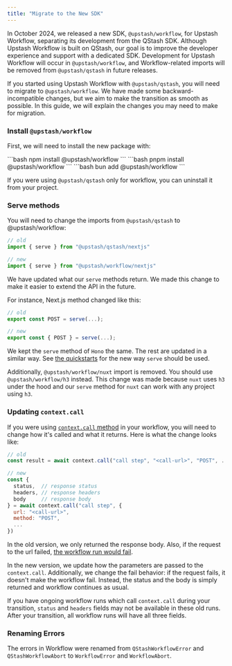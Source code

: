 ```yaml
---
title: "Migrate to the New SDK"
---
```



In October 2024, we released a new SDK, `@upstash/workflow`, for Upstash Workflow, separating its development from the QStash SDK. Although Upstash Workflow is built on QStash, our goal is to improve the developer experience and support with a dedicated SDK. Development for Upstash Workflow will occur in `@upstash/workflow`, and Workflow-related imports will be removed from `@upstash/qstash` in future releases.

If you started using Upstash Workflow with `@upstash/qstash`, you will need to migrate to `@upstash/workflow`. We have made some backward-incompatible changes, but we aim to make the transition as smooth as possible.
In this guide, we will explain the changes you may need to make for migration.

### Install `@upstash/workflow`

First, we will need to install the new package with:

<Tabs>
  <Tab title="npm">
  ```bash
  npm install @upstash/workflow
  ```
  </Tab>
  <Tab title="pnpm">
  ```bash
  pnpm install @upstash/workflow
  ```
  </Tab>
  <Tab title="bun">
  ```bash
  bun add @upstash/workflow
  ```
  </Tab>
</Tabs>


If you were using `@upstash/qstash` only for workflow, you can uninstall it from your project.

### Serve methods

You will need to change the imports from `@upstash/qstash` to @upstash/workflow:

```ts
// old
import { serve } from "@upstash/qstash/nextjs"

// new 
import { serve } from "@upstash/workflow/nextjs"
```

We have updated what our `serve` methods return. We made this change to make it
easier to extend the API in the future.

For instance, Next.js method changed like this:

```javascript
// old
export const POST = serve(...);

// new
export const { POST } = serve(...);
```

We kept the `serve` method of `Hono` the same. The rest are updated in a similar way.
See [the quickstarts](/workflow/quickstarts/platforms) for the new way `serve`
should be used.

Additionally, `@upstash/workflow/nuxt` import is removed. You should use `@upstash/workflow/h3`
instead. This change was made because `nuxt` uses `h3` under the hood and our `serve` method
for `nuxt` can work with any project using `h3`.

### Updating `context.call`

If you were using [`context.call` method](/workflow/basics/context#context-call) in your workflow, you will need to change
how it's called and what it returns. Here is what the change looks like:

```javascript
// old
const result = await context.call("call step", "<call-url>", "POST", ...)

// new
const {
  status,  // response status
  headers, // response headers
  body     // response body
} = await context.call("call step", {
  url: "<call-url>",
  method: "POST",
  ...
})
```

In the old version, we only returned the response body. Also, if the request
to the url failed, [the workflow run would fail](/workflow/howto/failures).

In the new version, we update how the parameters are passed to the `context.call`.
Additionally, we change the fail behavior: if the request fails, it doesn't make the
workflow fail. Instead, the status and the body is simply returned and workflow
continues as usual.

If you have ongoing workflow runs which call `context.call` during your transition,
`status` and `headers` fields may not be available in these old runs. After your
transition, all workflow runs will have all three fields.

### Renaming Errors

The errors in Workflow were renamed from `QStashWorkflowError` and `QStashWorkflowAbort` to `WorkflowError` and `WorkflowAbort`.
